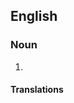 ==English==

===Noun===
{{en-noun|~}}

# {{alternative spelling of|pilaf|lang=en}}

====Translations====
{{trans-see|pilaf}}